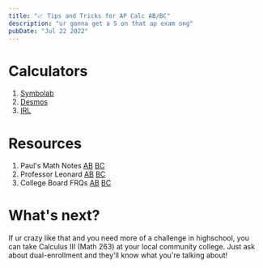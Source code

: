```yaml
---
title: "📈 Tips and Tricks for AP Calc AB/BC"
description: "ur gonna get a 5 on that ap exam ong"
pubDate: "Jul 22 2022"
---
```


# Calculators
1. [Symbolab](https://www.symbolab.com)
2. [Desmos](https://www.desmos.com)
3. [IRL](https://www.amazon.com/Texas-Instruments-TI-84-Graphing-Calculator/dp/B00TFYYWQA)

# Resources
1. Paul's Math Notes [AB](https://tutorial.math.lamar.edu/classes/calci/calci.aspx) [BC](https://tutorial.math.lamar.edu/classes/calcII/calcII.aspx)  
2. Professor Leonard [AB](https://www.youtube.com/watch?v=fYyARMqiaag&list=PLF797E961509B4EB5&ab_channel=ProfessorLeonard) [BC](https://www.youtube.com/watch?v=H9eCT6f_Ftw&list=PLDesaqWTN6EQ2J4vgsN1HyBeRADEh4Cw-&ab_channel=ProfessorLeonard)  
3. College Board FRQs [AB](https://apcentral.collegeboard.org/courses/ap-calculus-ab/exam/past-exam-questions) [BC](https://apcentral.collegeboard.org/courses/ap-calculus-bc/exam/past-exam-questions)  

# What's next?
If ur crazy like that and you need more of a challenge in highschool, you can take Calculus III (Math 263) at your local community college. Just ask about dual-enrollment and they'll know what you're talking about!